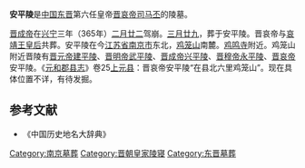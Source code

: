 '''安平陵'''是[[中国|中国]][[东晋|东晋]]第六任皇帝[[司马丕|晋哀帝司马丕]]的陵墓。

[[晋成帝|晋成帝]]在[[兴宁_(东晋)|兴宁]]三年（365年）[[二月廿二|二月廿二]]驾崩。[[三月廿九|三月廿九]]，葬于安平陵。晋哀帝与[[王穆之|哀靖王皇后]]共葬。安平陵在今[[江苏省|江苏省]][[南京市|南京市]]东北，[[北极阁|鸡笼山]]南麓。[[鸡鸣寺|鸡鸣寺]]附近。鸡笼山附近晋陵有[[晋元帝|晋元帝]][[建平陵|建平陵]]、[[晋明帝|晋明帝]][[武平陵|武平陵]]、[[晋成帝|晋成帝]][[興平陵_(晉)|兴平陵]]、[[晋穆帝|晋穆帝]][[永平陵_(晉)|永平陵]]、[[晋哀帝|晋哀帝]]安平陵。《[[元和郡县志|元和郡县志]]》卷25[[上元县|上元县]]：晋哀帝安平陵“在县北六里鸡笼山”。现在具体位置不详，有待发掘。

==参考文献==
*《中国历史地名大辞典》 

[[Category:南京墓葬|Category:南京墓葬]]
[[Category:晋朝皇家陵寝|Category:晋朝皇家陵寝]]
[[Category:东晋墓葬|Category:东晋墓葬]]